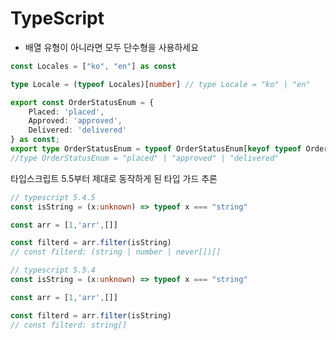 # TypeScript

- 배열 유형이 아니라면 모두 단수형을 사용하세요

```typescript
const Locales = ["ko", "en"] as const

type Locale = (typeof Locales)[number] // type Locale = "ko" | "en"
```



```typescript
export const OrderStatusEnum = {
    Placed: 'placed',
    Approved: 'approved',
    Delivered: 'delivered'
} as const;
export type OrderStatusEnum = typeof OrderStatusEnum[keyof typeof OrderStatusEnum];
//type OrderStatusEnum = "placed" | "approved" | "delivered"
```



타입스크립트 5.5부터 제대로 동작하게 된 타입 가드 추론

```typescript
// typescript 5.4.5
const isString = (x:unknown) => typeof x === "string"

const arr = [1,'arr',[]]

const filterd = arr.filter(isString)
// const filterd: (string | number | never[])[]
```



```typescript
// typescript 5.5.4
const isString = (x:unknown) => typeof x === "string"

const arr = [1,'arr',[]]

const filterd = arr.filter(isString)
// const filterd: string[]
```

